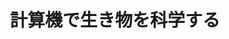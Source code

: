 ﻿---
title: "計算機で生き物を科学する"
category: "情報理工"
vol: "76"
interviewee: "瀬々 潤"
url: ""
tags: []
pdf: "76-4-sese.pdf"
facephoto: ""
career: ""
preface: "バイオインフォマティクスという、計算機の上で生命科学を扱う分野がある。測定技術と計算機の発展 により生まれた新しい分野である。大量の情報を高速で処理することができるという計算機の特長を活か すことで、生き物を新たな視点から見ることができるようになるのだ。今回は、瀬々先生の研究を生命科 学的アプローチから紹介する。"
---
